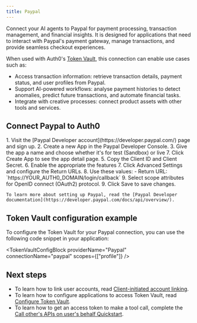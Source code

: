 ```yaml
---
title: Paypal
---
```




Connect your AI agents to Paypal for payment processing, transaction management, and financial insights.
 It is designed for applications that need to interact with Paypal's payment gateway, manage transactions, and provide seamless checkout experiences.

When used with Auth0's [Token Vault](https://auth0-genai.mintlify.app/intro/token-vault), this connection can enable use cases such as:
- Access transaction information: retrieve transaction details, payment status, and user profiles from Paypal.
- Support AI-powered workflows: analyse payment histories to detect anomalies, predict future transactions, and automate financial tasks.
- Integrate with creative processes: connect product assets with other tools and services.

## Connect Paypal to Auth0

<IntegrationInfoBlock providerName="Paypal" />

<Steps>
  <Step title="Paypal setup">
    1. Visit the [Paypal Developer account](https://developer.paypal.com/) page and sign up.
    2. Create a new App in the Paypal Developer Console.
    3. Give the app a name and choose whether it's for test (Sandbox) or live
    7. Click Create App to see the app detail page.
    5. Copy the Client ID and Client Secret.
    6. Enable the appropriate the features
    7. Click Advanced Settings and configure the Return URLs.
    8. Use these values:
       - Return URL: `https://YOUR_AUTH0_DOMAIN/login/callback`
       <FindDomainInfoBlock />
    9. Select scope attributes for OpenID connect (OAuth2) protocol.
    9. Click Save to save changes.

    To learn more about setting up Paypal, read the [Paypal Developer documentation](https://developer.paypal.com/docs/api/overview/).
  </Step>
  <Step title="Auth0 setup">
    <Auth0SetupBlock providerName="Paypal" scopesName="Attributes" allowFreeFormScopes={true} />
  </Step>
</Steps>

## Token Vault configuration example

To configure the Token Vault for your Paypal connection, you can use the following code snippet in your application:

<TokenVaultConfigBlock 
  providerName="Paypal"
  connectionName="paypal"
  scopes={["profile"]}
/>

## Next steps
- To learn how to link user accounts, read [Client-initiated account linking](https://auth0.com/ai/docs/guides/client-initiated-account-linking). 
- To learn how to configure applications to access Token Vault, read [Configure Token Vault](https://auth0.com/docs/secure/tokens/token-vault/configure-token-vault).
- To learn how to get an access token to make a tool call, complete the [Call other's APIs on user's behalf Quickstart](https://auth0.com/ai/docs/get-started/call-others-apis-on-users-behalf).

